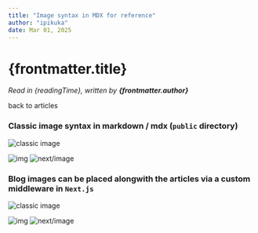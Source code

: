 ```yaml
---
title: "Image syntax in MDX for reference"
author: "ipikuka"
date: Mar 01, 2025
---
```


# {frontmatter.title}

_Read in {readingTime}, written by **{frontmatter.author}**_

<Link href={"/articles-strategy-flat-content"}>back to articles</Link>

### Classic image syntax in markdown / mdx (`public` directory)

![classic image](/image.png "title")

<img alt="img" src="/image.png" height={60} width={60} />

<Image alt="next/image" src="/image.png" height={60} width={60} />

<CustomImage alt="custom" src="/image.png" height={60} width={60} />

### Blog images can be placed alongwith the articles via a custom middleware in `Next.js`

![classic image](/blog-assets/image.png "title")

<img alt="img" src="/blog-assets/image.png" height={60} width={60} />

<Image alt="next/image" src="/blog-assets/image.png" height={60} width={60} />

<CustomImage alt="custom" src="/blog-assets/image.png" height={60} width={60} />
